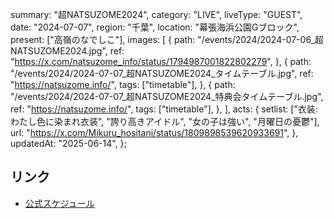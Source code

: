   summary: "超NATSUZOME2024",
  category: "LIVE",
  liveType: "GUEST",
  date: "2024-07-07",
  region: "千葉",
  location: "幕張海浜公園Gブロック",
  present: ["高嶺のなでしこ"],
  images: [
    {
      path: "/events/2024/2024-07-06_超NATSUZOME2024.jpg",
      ref: "https://x.com/natsuzome_info/status/1794987001822802279",
    },
    {
      path: "/events/2024/2024-07-07_超NATSUZOME2024_タイムテーブル.jpg",
      ref: "https://natsuzome.info/",
      tags: ["timetable"],
    },
    {
      path: "/events/2024/2024-07-07_超NATSUZOME2024_特典会タイムテーブル.jpg",
      ref: "https://natsuzome.info/",
      tags: ["timetable"],
    },
  ],
  acts: {
    setlist: ["衣装:わたし色に染まれ衣装", "誇り高きアイドル", "女の子は強い", "月曜日の憂鬱"],
    url: "https://x.com/Mikuru_hositani/status/1809898539620933691",
  },
  updatedAt: "2025-06-14",
};

## リンク

- [公式スケジュール](https://takanenonadeshiko.jp/?p=2149)
